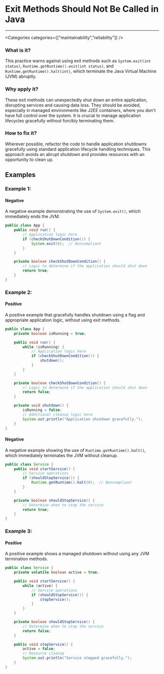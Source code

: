 

# Exit Methods Should Not Be Called in Java

<Severity severity={SeverityLevels.HIGH} />

---

<Categories categories={["maintainability","reliability"]} />

### What is it?
This practice warns against using exit methods such as `System.exit(int status)`, `Runtime.getRuntime().exit(int status)`, and `Runtime.getRuntime().halt(int)`, which terminate the Java Virtual Machine (JVM) abruptly.

### Why apply it?
These exit methods can unexpectedly shut down an entire application, disrupting services and causing data loss. They should be avoided, especially in managed environments like J2EE containers, where you don't have full control over the system. It is crucial to manage application lifecycles gracefully without forcibly terminating them.

### How to fix it?
Wherever possible, refactor the code to handle application shutdowns gracefully using standard application lifecycle handling techniques. This approach avoids an abrupt shutdown and provides resources with an opportunity to clean up.

## Examples

### Example 1:

<!-- #example -->

#### Negative

<!-- #example_negative_description -->
A negative example demonstrating the use of `System.exit()`, which immediately ends the JVM.

<!-- #example_negative_code -->
```java
public class App {
    public void run() {
        // Application logic here
        if (checkShutDownCondition()) {
            System.exit(0);  // Noncompliant
        }
    }

    private boolean checkShutDownCondition() {
        // Logic to determine if the application should shut down
        return true;
    }
}
```

### Example 2:

<!-- #example -->

#### Positive

<!-- #example_positive_description -->
A positive example that gracefully handles shutdown using a flag and appropriate application logic, without using exit methods.

<!-- #example_positive_code -->
```java
public class App {
    private boolean isRunning = true;

    public void run() {
        while (isRunning) {
            // Application logic here
            if (checkShutDownCondition()) {
                shutdown();
            }
        }
    }

    private boolean checkShutDownCondition() {
        // Logic to determine if the application should shut down
        return false;
    }

    private void shutdown() {
        isRunning = false;
        // Additional cleanup logic here
        System.out.println("Application shutdown gracefully.");
    }
}
```

#### Negative

<!-- #example_negative_description -->
A negative example showing the use of `Runtime.getRuntime().halt()`, which immediately terminates the JVM without cleanup.

<!-- #example_negative_code -->
```java
public class Service {
    public void startService() {
        // Service operations
        if (shouldStopService()) {
            Runtime.getRuntime().halt(0);  // Noncompliant
        }
    }

    private boolean shouldStopService() {
        // Determine when to stop the service
        return true;
    }
}
```

### Example 3:

<!-- #example -->

#### Positive

<!-- #example_positive_description -->
A positive example shows a managed shutdown without using any JVM termination methods.

<!-- #example_positive_code -->
```java
public class Service {
    private volatile boolean active = true;

    public void startService() {
        while (active) {
            // Service operations
            if (shouldStopService()) {
                stopService();
            }
        }
    }

    private boolean shouldStopService() {
        // Determine when to stop the service
        return false;
    }

    public void stopService() {
        active = false;
        // Resource cleanup
        System.out.println("Service stopped gracefully.");
    }
}
```